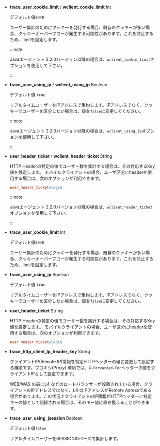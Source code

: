 <InDoc product="java">

- **trace_user_cookie_limit** / **wclient_cookie_limit** <span class='type'>Int</span>

  デフォルト値`2048`

  ユーザー集計のためにクッキーを発行する場合、既存のクッキーが多い場合、クッキーオーバーフローが発生する可能性があります。これを防止するため、limitを設定します。

  :::note

  Javaエージェント 2.2.0バージョン以降の場合は、`wclient_cookie_limit`オプションを使用して下さい。

  :::

- **trace_user_using_ip** / **wclient_using_ip** <span class='type'>Boolean</span>

  デフォルト値 `true`

  リアルタイムユーザーをIPアドレスで集約します。IPアドレスでなく、クッキーでユーザーを区分したい場合は、値を`false`に変更してください。

  :::note

  Javaエージェント 2.2.0バージョン以降の場合は、`wclient_using_ip`オプションを使用して下さい。

  :::

- **user_header_ticket** / **wclient_header_ticket** <span class='type'>String</span>

  HTTP Headerの特定の値でユーザー数を集計する場合は、その対応するKey値を設定します。 モバイルクライアントの場合、ユーザ区分にheaderを使用する場合は、次のオプションが利用できます。

  ```ini title='whatap.conf'
  user_header_ticket=login
  ```

  :::note

  Javaエージェント 2.2.0バージョン以降の場合は、`wclient_header_ticket`オプションを使用して下さい。

  :::

</InDoc>

<InDoc product="nodejs">

- **trace_user_cookie_limit** <span class='type'>Int</span>

  デフォルト値`2048`

  ユーザー集計のためにクッキーを発行する場合、既存のクッキーが多い場合、クッキーオーバーフローが発生する可能性があります。これを防止するため、limitを設定します。

- **trace_user_using_ip** <span class='type'>Boolean</span>

  デフォルト値 `true`

  リアルタイムユーザーをIPアドレスで集約します。IPアドレスでなく、クッキーでユーザーを区分したい場合は、値を`false`に変更してください。

- **user_header_ticket** <span class='type'>String</span>

  HTTP Headerの特定の値でユーザー数を集計する場合は、その対応するKey値を設定します。 モバイルクライアントの場合、ユーザ区分にheaderを使用する場合は、次のオプションが利用できます。

  ```ini title='whatap.conf'
  user_header_ticket=login
  ```

</InDoc>

- **trace_http_client_ip_header_key** <span class='type'>String</span> <ScrollToLink anchor='trace_http_client_ip_header_key' />

  クライアントIP(Remote IP)情報を特定HTTPヘッダーの値に変更して設定する機能です。プロキシ(Proxy) 環境では、`X-Forwarded-For`ヘッダーの値をクライアントIPとして設定できます。

  WEB/WAS の前にL4 などのロードバランサーが設置されている場合、クライアントのIPアドレスではなく、L4 のIPアドレスがRemote Adressである場合があります。この状況でクライアントのIP情報がHTTPヘッダーに特定キーの値として記録される場合は、そのキー値に置き換えることができます。

- **trace_user_using_jsession** <span class='type'>Boolean</span>

  デフォルト値`false`

  リアルタイムユーザーをSESSIONIDベースで集計します。
